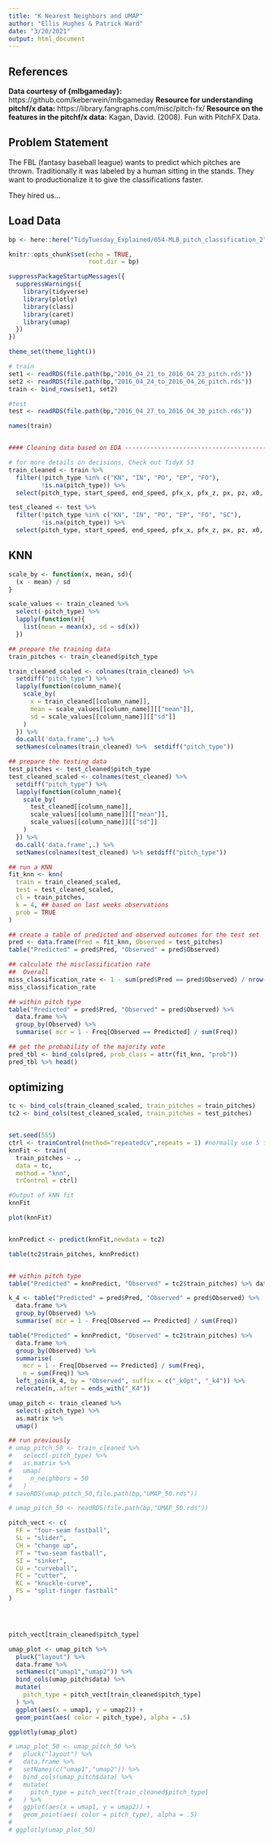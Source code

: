 ```yaml
---
title: "K Nearest Neighbors and UMAP"
author: "Ellis Hughes & Patrick Ward"
date: "3/20/2021"
output: html_document
---
```


## References

**Data courtesy of {mlbgameday}:** https://github.com/keberwein/mlbgameday
**Resource for understanding pitchf/x data:** https://library.fangraphs.com/misc/pitch-fx/
**Resource on the features in the pitchf/x data:** Kagan, David. (2008). Fun with PitchFX Data. 

## Problem Statement

The FBL (fantasy baseball league) wants to predict which pitches are thrown. 
Traditionally it was labeled by a human sitting in the stands.
They want to productionalize it to give the classifications faster. 

They hired us...

## Load Data

```r

bp <- here::here("TidyTuesday_Explained/054-MLB_pitch_classification_2")

knitr::opts_chunk$set(echo = TRUE,
                      root.dir = bp)

suppressPackageStartupMessages({
  suppressWarnings({
    library(tidyverse)
    library(plotly)
    library(class)
    library(caret)
    library(umap)
  })
})

theme_set(theme_light())

# train
set1 <- readRDS(file.path(bp,"2016_04_21_to_2016_04_23_pitch.rds"))
set2 <- readRDS(file.path(bp,"2016_04_24_to_2016_04_26_pitch.rds"))
train <- bind_rows(set1, set2)

#test
test <- readRDS(file.path(bp,"2016_04_27_to_2016_04_30_pitch.rds"))

names(train)


#### Cleaning data based on EDA ----------------------------------------------

# for more details on decisions, Check out TidyX 53
train_cleaned <- train %>%
  filter(!pitch_type %in% c("KN", "IN", "PO", "EP", "FO"),
         !is.na(pitch_type)) %>%
  select(pitch_type, start_speed, end_speed, pfx_x, pfx_z, px, pz, x0, z0, vx0, vz0)

test_cleaned <- test %>%
  filter(!pitch_type %in% c("KN", "IN", "PO", "EP", "FO", "SC"),
         !is.na(pitch_type)) %>%
  select(pitch_type, start_speed, end_speed, pfx_x, pfx_z, px, pz, x0, z0, vx0, vz0)
```

## KNN

```r

scale_by <- function(x, mean, sd){
  (x - mean) / sd
}

scale_values <- train_cleaned %>% 
  select(-pitch_type) %>% 
  lapply(function(x){
    list(mean = mean(x), sd = sd(x))
  })

## prepare the training data
train_pitches <- train_cleaned$pitch_type

train_cleaned_scaled <- colnames(train_cleaned) %>% 
  setdiff("pitch_type") %>%
  lapply(function(column_name){
    scale_by(
      x = train_cleaned[[column_name]],
      mean = scale_values[[column_name]][["mean"]],
      sd = scale_values[[column_name]][["sd"]]
    )
  }) %>% 
  do.call('data.frame',.) %>% 
  setNames(colnames(train_cleaned) %>%  setdiff("pitch_type"))

## prepare the testing data
test_pitches <- test_cleaned$pitch_type
test_cleaned_scaled <- colnames(test_cleaned) %>% 
  setdiff("pitch_type") %>%
  lapply(function(column_name){
    scale_by(
      test_cleaned[[column_name]],
      scale_values[[column_name]][["mean"]],
      scale_values[[column_name]][["sd"]]
    )
  }) %>% 
  do.call('data.frame',.) %>% 
  setNames(colnames(test_cleaned) %>% setdiff("pitch_type"))

## run a KNN
fit_knn <- knn(
  train = train_cleaned_scaled,
  test = test_cleaned_scaled,
  cl = train_pitches,
  k = 4, ## based on last weeks observations
  prob = TRUE
)

## create a table of predicted and observed outcomes for the test set
pred <- data.frame(Pred = fit_knn, Observed = test_pitches)
table("Predicted" = pred$Pred, "Observed" = pred$Observed)

## calculate the misclassification rate
##  Overall
miss_classification_rate <- 1 - sum(pred$Pred == pred$Observed) / nrow(test_cleaned_scaled)
miss_classification_rate

## within pitch type
table("Predicted" = pred$Pred, "Observed" = pred$Observed) %>%
  data.frame %>% 
  group_by(Observed) %>%
  summarise( mcr = 1 - Freq[Observed == Predicted] / sum(Freq))

## get the probability of the majority vote
pred_tbl <- bind_cols(pred, prob_class = attr(fit_knn, "prob"))
pred_tbl %>% head()

```

## optimizing

```r

tc <- bind_cols(train_cleaned_scaled, train_pitches = train_pitches)
tc2 <- bind_cols(test_cleaned_scaled, train_pitches = test_pitches)


set.seed(555)
ctrl <- trainControl(method="repeatedcv",repeats = 1) #normally use 5 for 5 fold 
knnFit <- train(
  train_pitches ~ ., 
  data = tc, 
  method = "knn",
  trControl = ctrl)

#Output of kNN fit
knnFit

plot(knnFit)


knnPredict <- predict(knnFit,newdata = tc2)

table(tc2$train_pitches, knnPredict)


## within pitch type
table("Predicted" = knnPredict, "Observed" = tc2$train_pitches) %>% data.frame %>% group_by(Observed) %>% summarise( mcr = 1- Freq[Observed == Predicted] / sum(Freq), n = sum(Freq))

```

```r

k_4 <- table("Predicted" = pred$Pred, "Observed" = pred$Observed) %>%
  data.frame %>% 
  group_by(Observed) %>%
  summarise( mcr = 1 - Freq[Observed == Predicted] / sum(Freq))

table("Predicted" = knnPredict, "Observed" = tc2$train_pitches) %>%
  data.frame %>% 
  group_by(Observed) %>% 
  summarise(
    mcr = 1 - Freq[Observed == Predicted] / sum(Freq),
    n = sum(Freq)) %>% 
  left_join(k_4, by = "Observed", suffix = c("_kOpt", "_k4")) %>% 
  relocate(n,.after = ends_with("_K4"))

```


```r


umap_pitch <- train_cleaned %>% 
  select(-pitch_type) %>% 
  as.matrix %>% 
  umap()

## run previously
# umap_pitch_50 <- train_cleaned %>% 
#   select(-pitch_type) %>% 
#   as.matrix %>% 
#   umap(
#     n_neighbors = 50
#   )
# saveRDS(umap_pitch_50,file.path(bp,"UMAP_50.rds"))

# umap_pitch_50 <- readRDS(file.path(bp,"UMAP_50.rds"))

pitch_vect <- c(
  FF = "four-seam fastball",
  SL = "slider",
  CH = "change up",
  FT = "two-seam fastball",
  SI = "sinker",
  CU = "curveball",
  FC = "cutter",
  KC = "knuckle-curve",
  FS = "split-finger fastball"
)




pitch_vect[train_cleaned$pitch_type]

umap_plot <- umap_pitch %>% 
  pluck("layout") %>% 
  data.frame %>% 
  setNames(c("umap1","umap2")) %>% 
  bind_cols(umap_pitch$data) %>% 
  mutate(
    pitch_type = pitch_vect[train_cleaned$pitch_type]
  ) %>% 
  ggplot(aes(x = umap1, y = umap2)) + 
  geom_point(aes( color = pitch_type), alpha = .5)

ggplotly(umap_plot)

# umap_plot_50 <- umap_pitch_50 %>% 
#   pluck("layout") %>% 
#   data.frame %>% 
#   setNames(c("umap1","umap2")) %>% 
#   bind_cols(umap_pitch$data) %>% 
#   mutate(
#     pitch_type = pitch_vect[train_cleaned$pitch_type]
#   ) %>% 
#   ggplot(aes(x = umap1, y = umap2)) + 
#   geom_point(aes( color = pitch_type), alpha = .5)
# 
# ggplotly(umap_plot_50)

```